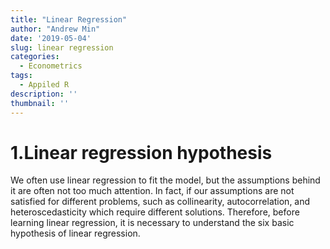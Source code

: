```yaml
---
title: "Linear Regression"
author: "Andrew Min"
date: '2019-05-04'
slug: linear regression
categories:
  - Econometrics
tags:
  - Appiled R
description: ''
thumbnail: ''
---
```


# 1.Linear regression hypothesis

We often use linear regression to fit the model, but the assumptions behind it are often not too much attention. In fact, if our assumptions are not satisfied for different problems, such as collinearity, autocorrelation, and heteroscedasticity which require different solutions. Therefore, before learning linear regression, it is necessary to understand the six basic hypothesis of linear regression.


